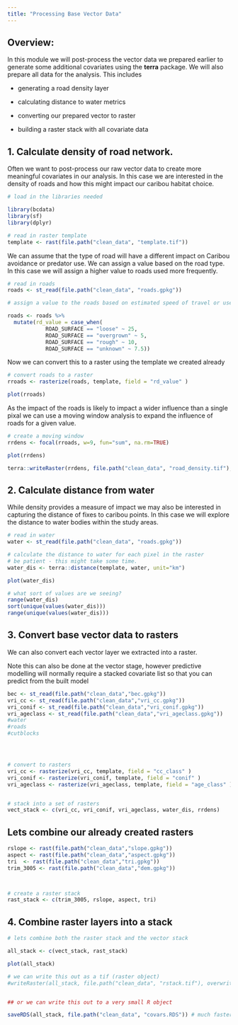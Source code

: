 ```yaml
---
title: "Processing Base Vector Data"
---
```



## Overview:

In this module we will post-process the vector data we prepared earlier to generate some additional covariates using the **terra** package. We will also prepare all data for the analysis. This includes  

-   generating a road density layer

-   calculating distance to water metrics

-   converting our prepared vector to raster

-   building a raster stack with all covariate data


## 1. Calculate density of road network. 

Often we want to post-process our raw vector data to create more meaningful covariates in our analysis. In this case we are interested in the density of roads and how this might impact our caribou habitat choice. 


```r
# load in the libraries needed

library(bcdata)
library(sf)
library(dplyr)

# read in raster template
template <- rast(file.path("clean_data", "template.tif"))
```

We can assume that the type of road will have a different impact on Caribou avoidance or predator use. We can assign a value based on the road type. In this case we will assign a higher value to roads used more frequently.

```r

# read in roads
roads <- st_read(file.path("clean_data", "roads.gpkg"))

# assign a value to the roads based on estimated speed of travel or use

roads <- roads %>% 
  mutate(rd_value = case_when(
            ROAD_SURFACE == "loose" ~ 25,
            ROAD_SURFACE == "overgrown" ~ 5,
            ROAD_SURFACE == "rough" ~ 10,
            ROAD_SURFACE == "unknown" ~ 7.5)) 


```

Now we can convert this to a raster using the template we created already

```r
# convert roads to a raster 
rroads <- rasterize(roads, template, field = "rd_value" )

plot(rroads)

```
As the impact of the roads is likely to impact a wider influence than a single pixal we can use a moving window analysis to expand the influence of roads for a given value. 

```r
# create a moving window 
rrdens <- focal(rroads, w=9, fun="sum", na.rm=TRUE)

plot(rrdens)

terra::writeRaster(rrdens, file.path("clean_data", "road_density.tif"), overwrite = TRUE) 

```



## 2. Calculate distance from water

While density provides a measure of impact we may also be interested in capturing the distance of fixes to caribou points. In this case we will explore the distance to water bodies within the study areas. 

```r

# read in water 
water <- st_read(file.path("clean_data", "roads.gpkg"))

# calculate the distance to water for each pixel in the raster
# be patient - this might take some time. 
water_dis <- terra::distance(template, water, unit="km")

plot(water_dis)

# what sort of values are we seeing?
range(water_dis)
sort(unique(values(water_dis)))
range(unique(values(water_dis)))

```


## 3. Convert base vector data to rasters 

We can also convert each vector layer we extracted into a raster. 


Note this can also be done at the vector stage, however predictive modelling will normally require a stacked covariate list so that you can predict from the built model 

```r

bec <- st_read(file.path("clean_data","bec.gpkg"))
vri_cc <- st_read(file.path("clean_data","vri_cc.gpkg"))
vri_conif <- st_read(file.path("clean_data","vri_conif.gpkg"))
vri_ageclass <- st_read(file.path("clean_data","vri_ageclass.gpkg"))
#water
#roads 
#cutblocks




# convert to rasters
vri_cc <- rasterize(vri_cc, template, field = "cc_class" )
vri_conif <- rasterize(vri_conif, template, field = "conif" )
vri_ageclass <- rasterize(vri_ageclass, template, field = "age_class" )


# stack into a set of rasters
vect_stack <- c(vri_cc, vri_conif, vri_ageclass, water_dis, rrdens)


```

## Lets combine our already created rasters 

```r

rslope <- rast(file.path("clean_data","slope.gpkg"))
aspect <- rast(file.path("clean_data","aspect.gpkg"))
tri  <- rast(file.path("clean_data","tri.gpkg"))
trim_3005 <- rast(file.path("clean_data","dem.gpkg"))



# create a raster stack
rast_stack <- c(trim_3005, rslope, aspect, tri)


```


## 4. Combine raster layers into a stack 

```r

# lets combine both the raster stack and the vector stack 

all_stack <- c(vect_stack, rast_stack)

plot(all_stack)

# we can write this out as a tif (raster object) 
#writeRaster(all_stack, file.path("clean_data", "rstack.tif"), overwrite = T)


## or we can write this out to a very small R object 

saveRDS(all_stack, file.path("clean_data", "covars.RDS")) # much faster
```
